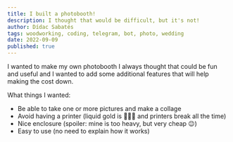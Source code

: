 ```yaml
---
title: I built a photobooth!
description: I thought that would be difficult, but it's not!
author: Dídac Sabatés
tags: woodworking, coding, telegram, bot, photo, wedding
date: 2022-09-09
published: true
---
```


I wanted to make my own photobooth I always thought that could be fun and useful and I wanted to add some additional features that will help making the cost down.

What things I wanted:

- Be able to take one or more pictures and make a collage
- Avoid having a printer (liquid gold is 💸💸💸 and printers break all the time)
- Nice enclosure (spoiler: mine is too heavy, but very cheap 😉)
- Easy to use (no need to explain how it works)
